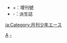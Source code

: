 *+：增刊號
*-：派生誌

[[Category:角川書店的漫畫雜誌|A]]
[[Category:月刊Newtype|-]]

[[ja:Category:月刊少年エース|ja:Category:月刊少年エース]]